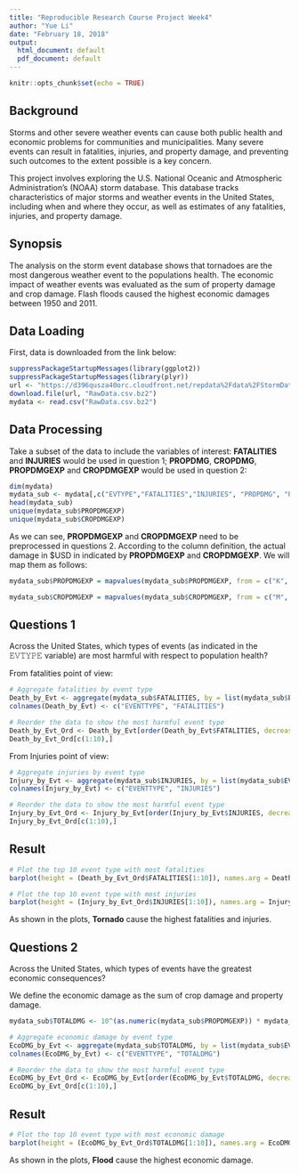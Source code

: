 ```yaml
---
title: "Reproducible Research Course Project Week4"
author: "Yue Li"
date: "February 18, 2018"
output:
  html_document: default
  pdf_document: default
---
```


```r
knitr::opts_chunk$set(echo = TRUE)
```

## Background  

Storms and other severe weather events can cause both public health and economic problems for communities and municipalities. Many severe events can result in fatalities, injuries, and property damage, and preventing such outcomes to the extent possible is a key concern.  
  
This project involves exploring the U.S. National Oceanic and Atmospheric Administration's (NOAA) storm database. This database tracks characteristics of major storms and weather events in the United States, including when and where they occur, as well as estimates of any fatalities, injuries, and property damage.

## Synopsis  
  
The analysis on the storm event database shows that tornadoes are the most dangerous weather event to the populations health. The economic impact of weather events was evaluated as the sum of property damage and crop damage. Flash floods caused the highest economic damages between 1950 and 2011.

## Data Loading
  
First, data is downloaded from the link below:

```r
suppressPackageStartupMessages(library(ggplot2))
suppressPackageStartupMessages(library(plyr))
url <- "https://d396qusza40orc.cloudfront.net/repdata%2Fdata%2FStormData.csv.bz2"
download.file(url, "RawData.csv.bz2")
mydata <- read.csv("RawData.csv.bz2")
```

## Data Processing  
 
Take a subset of the data to include the variables of interest: **FATALITIES** and **INJURIES** would be used in question 1; **PROPDMG**,  **CROPDMG**, **PROPDMGEXP** and **CROPDMGEXP** would be used in question 2:
```r
dim(mydata)
mydata_sub <- mydata[,c("EVTYPE","FATALITIES","INJURIES", "PROPDMG", "PROPDMGEXP", "CROPDMG", "CROPDMGEXP")]
head(mydata_sub)
unique(mydata_sub$PROPDMGEXP)
unique(mydata_sub$CROPDMGEXP)
```
As we can see, **PROPDMGEXP** and **CROPDMGEXP** need to be preprocessed in questions 2. According to the column definition, the actual damage in $USD in indicated by **PROPDMGEXP** and **CROPDMGEXP**. We will map them as follows:

```r
mydata_sub$PROPDMGEXP = mapvalues(mydata_sub$PROPDMGEXP, from = c("K", "M", "", "B", "m", "+", "0", "5", "6", "?","4","2","3","h","7","H","-","1","8"), to = c(10^3,10^6,1,10^9,10^6,1,1,10^5,10^6,1,10^4,10^2,10^3,10^3,10^7,10^2,1,1,10^8))

mydata_sub$CROPDMGEXP = mapvalues(mydata_sub$CROPDMGEXP, from = c("M", "K", "m", "B", "?", "0", "k", "2"), to = c(10^6,10^3,10^3,10^9,1,1,10^3,10^2))
```


## Questions 1  

Across the United States, which types of events (as indicated in the 𝙴𝚅𝚃𝚈𝙿𝙴 variable) are most harmful with respect to population health? 

From fatalities point of view:

```r
# Aggregate fatalities by event type
Death_by_Evt <- aggregate(mydata_sub$FATALITIES, by = list(mydata_sub$EVTYPE), FUN = sum)
colnames(Death_by_Evt) <- c("EVENTTYPE", "FATALITIES")

# Reorder the data to show the most harmful event type
Death_by_Evt_Ord <- Death_by_Evt[order(Death_by_Evt$FATALITIES, decreasing = TRUE),]
Death_by_Evt_Ord[c(1:10),]

```

From Injuries point of view:

```r
# Aggregate injuries by event type
Injury_by_Evt <- aggregate(mydata_sub$INJURIES, by = list(mydata_sub$EVTYPE), FUN = sum)
colnames(Injury_by_Evt) <- c("EVENTTYPE", "INJURIES")

# Reorder the data to show the most harmful event type
Injury_by_Evt_Ord <- Injury_by_Evt[order(Injury_by_Evt$INJURIES, decreasing = TRUE),]
Injury_by_Evt_Ord[c(1:10),]

```


## Result 

```r
# Plot the top 10 event type with most fatalities
barplot(height = (Death_by_Evt_Ord$FATALITIES[1:10]), names.arg = Death_by_Evt_Ord$EVENTTYPE[1:10],col=heat.colors(10, alpha = 1), main = "Top 10 Fatalities for US Weather Events", ylab = "Number of Fatalities", las = 2, cex.names= 0.4)

# Plot the top 10 event type with most injuries
barplot(height = (Injury_by_Evt_Ord$INJURIES[1:10]), names.arg = Injury_by_Evt_Ord$EVENTTYPE[1:10],col=heat.colors(10, alpha = 1), main = "Top 10 Injuries for US Weather Events", ylab = "Number of Injuries", las = 2, cex.names= 0.4)

```

          

  
As shown in the plots, **Tornado** cause the highest fatalities and injuries.



## Questions 2  

Across the United States, which types of events have the greatest economic consequences?  

We define the economic damage as the sum of crop damage and property damage.

```r
mydata_sub$TOTALDMG <- 10^(as.numeric(mydata_sub$PROPDMGEXP)) * mydata_sub$PROPDMG + 10^(as.numeric(mydata_sub$CROPDMGEXP)) * mydata_sub$CROPDMG

# Aggregate economic damage by event type
EcoDMG_by_Evt <- aggregate(mydata_sub$TOTALDMG, by = list(mydata_sub$EVTYPE), FUN = sum)
colnames(EcoDMG_by_Evt) <- c("EVENTTYPE", "TOTALDMG")

# Reorder the data to show the most harmful event type
EcoDMG_by_Evt_Ord <- EcoDMG_by_Evt[order(EcoDMG_by_Evt$TOTALDMG, decreasing = TRUE),]
EcoDMG_by_Evt_Ord[c(1:10),]

```

## Result 

```r
# Plot the top 10 event type with most economic damage
barplot(height = (EcoDMG_by_Evt_Ord$TOTALDMG[1:10]), names.arg = EcoDMG_by_Evt_Ord$EVENTTYPE[1:10],col=heat.colors(10, alpha = 1), main = "Top 10 Economic Damage for US Weather Events", ylab = "Amount of Economic Damage", las = 2, cex.names= 0.4)

```
  
            

As shown in the plots, **Flood** cause the highest economic damage.
